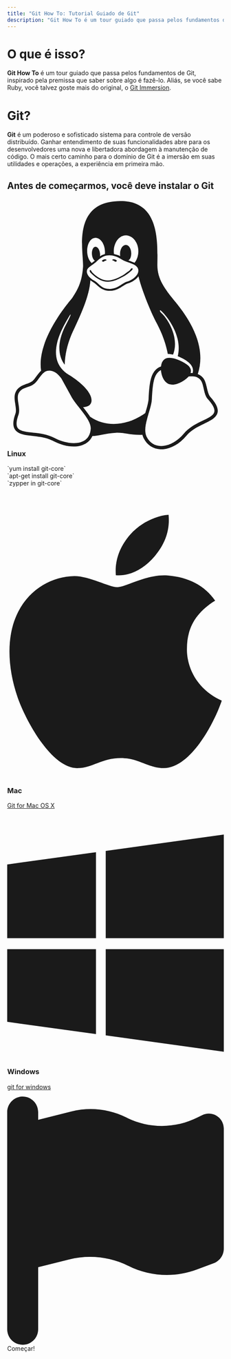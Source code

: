 ```yaml
---
title: "Git How To: Tutorial Guiado de Git"
description: "Git How To é um tour guiado que passa pelos fundamentos de Git, inspirado pela premissa que saber sobre algo é fazê-lo. O mais certo caminho para o domínio de Git é a imersão em suas utilidades e operações, a experiência em primeira mão."
---
```


<div className="flex flex-col gap-8 sm:flex-row">
<div className="">
<h1 className="font-3xl">O que é isso?</h1>

<b>Git How To</b> é um tour guiado que passa pelos fundamentos de Git, inspirado pela premissa que saber sobre algo é fazê-lo.
Aliás, se você sabe Ruby, você talvez goste mais do original, o <a href="http://gitimmersion.com/">Git Immersion</a>.
</div>
<div className="w-full">
<h1 className="font-3xl">Git?</h1>

<b>Git</b> é um poderoso e sofisticado sistema para controle de versão distribuído. Ganhar entendimento de suas funcionalidades abre para os desenvolvedores uma nova e libertadora abordagem à manutenção de código. O mais certo caminho para o domínio de Git é a imersão em suas utilidades e operações, a experiência em primeira mão.
</div>
</div>



## Antes de começarmos, você deve instalar o Git

<div className="flex flex-col gap-8 sm:flex-row">
<div className="flex-grow">
<h3 className="flex flex-row gap-2"><svg className="w-6" fill="currentColor" xmlns="http://www.w3.org/2000/svg" viewBox="0 0 448 512"><path d="M220.8 123.3c1 .5 1.8 1.7 3 1.7 1.1 0 2.8-.4 2.9-1.5.2-1.4-1.9-2.3-3.2-2.9-1.7-.7-3.9-1-5.5-.1-.4.2-.8.7-.6 1.1.3 1.3 2.3 1.1 3.4 1.7zm-21.9 1.7c1.2 0 2-1.2 3-1.7 1.1-.6 3.1-.4 3.5-1.6.2-.4-.2-.9-.6-1.1-1.6-.9-3.8-.6-5.5.1-1.3.6-3.4 1.5-3.2 2.9.1 1 1.8 1.5 2.8 1.4zM420 403.8c-3.6-4-5.3-11.6-7.2-19.7-1.8-8.1-3.9-16.8-10.5-22.4-1.3-1.1-2.6-2.1-4-2.9-1.3-.8-2.7-1.5-4.1-2 9.2-27.3 5.6-54.5-3.7-79.1-11.4-30.1-31.3-56.4-46.5-74.4-17.1-21.5-33.7-41.9-33.4-72C311.1 85.4 315.7.1 234.8 0 132.4-.2 158 103.4 156.9 135.2c-1.7 23.4-6.4 41.8-22.5 64.7-18.9 22.5-45.5 58.8-58.1 96.7-6 17.9-8.8 36.1-6.2 53.3-6.5 5.8-11.4 14.7-16.6 20.2-4.2 4.3-10.3 5.9-17 8.3s-14 6-18.5 14.5c-2.1 3.9-2.8 8.1-2.8 12.4 0 3.9.6 7.9 1.2 11.8 1.2 8.1 2.5 15.7.8 20.8-5.2 14.4-5.9 24.4-2.2 31.7 3.8 7.3 11.4 10.5 20.1 12.3 17.3 3.6 40.8 2.7 59.3 12.5 19.8 10.4 39.9 14.1 55.9 10.4 11.6-2.6 21.1-9.6 25.9-20.2 12.5-.1 26.3-5.4 48.3-6.6 14.9-1.2 33.6 5.3 55.1 4.1.6 2.3 1.4 4.6 2.5 6.7v.1c8.3 16.7 23.8 24.3 40.3 23 16.6-1.3 34.1-11 48.3-27.9 13.6-16.4 36-23.2 50.9-32.2 7.4-4.5 13.4-10.1 13.9-18.3.4-8.2-4.4-17.3-15.5-29.7zM223.7 87.3c9.8-22.2 34.2-21.8 44-.4 6.5 14.2 3.6 30.9-4.3 40.4-1.6-.8-5.9-2.6-12.6-4.9 1.1-1.2 3.1-2.7 3.9-4.6 4.8-11.8-.2-27-9.1-27.3-7.3-.5-13.9 10.8-11.8 23-4.1-2-9.4-3.5-13-4.4-1-6.9-.3-14.6 2.9-21.8zM183 75.8c10.1 0 20.8 14.2 19.1 33.5-3.5 1-7.1 2.5-10.2 4.6 1.2-8.9-3.3-20.1-9.6-19.6-8.4.7-9.8 21.2-1.8 28.1 1 .8 1.9-.2-5.9 5.5-15.6-14.6-10.5-52.1 8.4-52.1zm-13.6 60.7c6.2-4.6 13.6-10 14.1-10.5 4.7-4.4 13.5-14.2 27.9-14.2 7.1 0 15.6 2.3 25.9 8.9 6.3 4.1 11.3 4.4 22.6 9.3 8.4 3.5 13.7 9.7 10.5 18.2-2.6 7.1-11 14.4-22.7 18.1-11.1 3.6-19.8 16-38.2 14.9-3.9-.2-7-1-9.6-2.1-8-3.5-12.2-10.4-20-15-8.6-4.8-13.2-10.4-14.7-15.3-1.4-4.9 0-9 4.2-12.3zm3.3 334c-2.7 35.1-43.9 34.4-75.3 18-29.9-15.8-68.6-6.5-76.5-21.9-2.4-4.7-2.4-12.7 2.6-26.4v-.2c2.4-7.6.6-16-.6-23.9-1.2-7.8-1.8-15 .9-20 3.5-6.7 8.5-9.1 14.8-11.3 10.3-3.7 11.8-3.4 19.6-9.9 5.5-5.7 9.5-12.9 14.3-18 5.1-5.5 10-8.1 17.7-6.9 8.1 1.2 15.1 6.8 21.9 16l19.6 35.6c9.5 19.9 43.1 48.4 41 68.9zm-1.4-25.9c-4.1-6.6-9.6-13.6-14.4-19.6 7.1 0 14.2-2.2 16.7-8.9 2.3-6.2 0-14.9-7.4-24.9-13.5-18.2-38.3-32.5-38.3-32.5-13.5-8.4-21.1-18.7-24.6-29.9s-3-23.3-.3-35.2c5.2-22.9 18.6-45.2 27.2-59.2 2.3-1.7.8 3.2-8.7 20.8-8.5 16.1-24.4 53.3-2.6 82.4.6-20.7 5.5-41.8 13.8-61.5 12-27.4 37.3-74.9 39.3-112.7 1.1.8 4.6 3.2 6.2 4.1 4.6 2.7 8.1 6.7 12.6 10.3 12.4 10 28.5 9.2 42.4 1.2 6.2-3.5 11.2-7.5 15.9-9 9.9-3.1 17.8-8.6 22.3-15 7.7 30.4 25.7 74.3 37.2 95.7 6.1 11.4 18.3 35.5 23.6 64.6 3.3-.1 7 .4 10.9 1.4 13.8-35.7-11.7-74.2-23.3-84.9-4.7-4.6-4.9-6.6-2.6-6.5 12.6 11.2 29.2 33.7 35.2 59 2.8 11.6 3.3 23.7.4 35.7 16.4 6.8 35.9 17.9 30.7 34.8-2.2-.1-3.2 0-4.2 0 3.2-10.1-3.9-17.6-22.8-26.1-19.6-8.6-36-8.6-38.3 12.5-12.1 4.2-18.3 14.7-21.4 27.3-2.8 11.2-3.6 24.7-4.4 39.9-.5 7.7-3.6 18-6.8 29-32.1 22.9-76.7 32.9-114.3 7.2zm257.4-11.5c-.9 16.8-41.2 19.9-63.2 46.5-13.2 15.7-29.4 24.4-43.6 25.5s-26.5-4.8-33.7-19.3c-4.7-11.1-2.4-23.1 1.1-36.3 3.7-14.2 9.2-28.8 9.9-40.6.8-15.2 1.7-28.5 4.2-38.7 2.6-10.3 6.6-17.2 13.7-21.1.3-.2.7-.3 1-.5.8 13.2 7.3 26.6 18.8 29.5 12.6 3.3 30.7-7.5 38.4-16.3 9-.3 15.7-.9 22.6 5.1 9.9 8.5 7.1 30.3 17.1 41.6 10.6 11.6 14 19.5 13.7 24.6zM173.3 148.7c2 1.9 4.7 4.5 8 7.1 6.6 5.2 15.8 10.6 27.3 10.6 11.6 0 22.5-5.9 31.8-10.8 4.9-2.6 10.9-7 14.8-10.4s5.9-6.3 3.1-6.6-2.6 2.6-6 5.1c-4.4 3.2-9.7 7.4-13.9 9.8-7.4 4.2-19.5 10.2-29.9 10.2s-18.7-4.8-24.9-9.7c-3.1-2.5-5.7-5-7.7-6.9-1.5-1.4-1.9-4.6-4.3-4.9-1.4-.1-1.8 3.7 1.7 6.5z"/></svg> Linux</h3>
<div>`yum install git-core`</div>
<div>`apt-get install git-core`</div>
<div>`zypper in git-core`</div>
</div>


<div className="flex-grow">
<h3 className="flex flex-row gap-2"><svg className="w-6" fill="currentColor" xmlns="http://www.w3.org/2000/svg" viewBox="0 0 384 512"><path d="M318.7 268.7c-.2-36.7 16.4-64.4 50-84.8-18.8-26.9-47.2-41.7-84.7-44.6-35.5-2.8-74.3 20.7-88.5 20.7-15 0-49.4-19.7-76.4-19.7C63.3 141.2 4 184.8 4 273.5q0 39.3 14.4 81.2c12.8 36.7 59 126.7 107.2 125.2 25.2-.6 43-17.9 75.8-17.9 31.8 0 48.3 17.9 76.4 17.9 48.6-.7 90.4-82.5 102.6-119.3-65.2-30.7-61.7-90-61.7-91.9zm-56.6-164.2c27.3-32.4 24.8-61.9 24-72.5-24.1 1.4-52 16.4-67.9 34.9-17.5 19.8-27.8 44.3-25.6 71.9 26.1 2 49.9-11.4 69.5-34.3z"/></svg> Mac</h3>
<a href="http://git-scm.com/download/mac">Git for Mac OS X</a>
</div>

<div className="flex-grow">
<h3 className="flex flex-row gap-2"><svg className="w-6" fill="currentColor" xmlns="http://www.w3.org/2000/svg" viewBox="0 0 448 512"><path d="M0 93.7l183.6-25.3v177.4H0V93.7zm0 324.6l183.6 25.3V268.4H0v149.9zm203.8 28L448 480V268.4H203.8v177.9zm0-380.6v180.1H448V32L203.8 65.7z"/></svg> Windows</h3>
<a href="http://git-for-windows.github.io/">git for windows</a>
</div>

</div>

<div className="mt-16">
<div className="flex flex-col sm:flex-row gap-8 justify-between items-center">

<Btn size="4xl" href="/pt-BR/setup"><svg  className="w-8" fill="currentColor" xmlns="http://www.w3.org/2000/svg" viewBox="0 0 448 512"><path d="M64 32C64 14.3 49.7 0 32 0S0 14.3 0 32V64 368 480c0 17.7 14.3 32 32 32s32-14.3 32-32V352l64.3-16.1c41.1-10.3 84.6-5.5 122.5 13.4c44.2 22.1 95.5 24.8 141.7 7.4l34.7-13c12.5-4.7 20.8-16.6 20.8-30V66.1c0-23-24.2-38-44.8-27.7l-9.6 4.8c-46.3 23.2-100.8 23.2-147.1 0c-35.1-17.6-75.4-22-113.5-12.5L64 48V32z"/></svg> Começar!</Btn>

</div>
</div>
